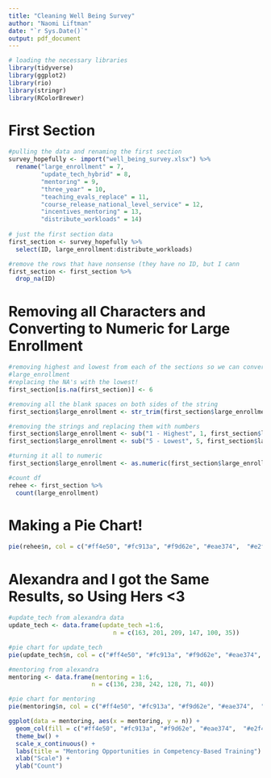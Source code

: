 ```yaml
---
title: "Cleaning Well Being Survey"
author: "Naomi Liftman"
date: "`r Sys.Date()`"
output: pdf_document
---
```


```r
# loading the necessary libraries
library(tidyverse)
library(ggplot2)
library(rio)
library(stringr)
library(RColorBrewer)
```

# First Section

```r
#pulling the data and renaming the first section
survey_hopefully <- import("well_being_survey.xlsx") %>% 
  rename("large_enrollment" = 7,
         "update_tech_hybrid" = 8,
         "mentoring" = 9,
         "three_year" = 10,
         "teaching_evals_replace" = 11,
         "course_release_national_level_service" = 12,
         "incentives_mentoring" = 13,
         "distribute_workloads" = 14)
  
# just the first section data
first_section <- survey_hopefully %>% 
  select(ID, large_enrollment:distribute_workloads)

#remove the rows that have nonsense (they have no ID, but I cann
first_section <- first_section %>% 
  drop_na(ID)

```

# Removing all Characters and Converting to Numeric for Large Enrollment
```r
#removing highest and lowest from each of the sections so we can convert to numeric
#large_enrollment
#replacing the NA's with the lowest!
first_section[is.na(first_section)] <- 6

#removing all the blank spaces on both sides of the string
first_section$large_enrollment <- str_trim(first_section$large_enrollment, side = c("both"))

#removing the strings and replacing them with numbers
first_section$large_enrollment <- sub("1 - Highest", 1, first_section$large_enrollment)
first_section$large_enrollment <- sub("5 - Lowest", 5, first_section$large_enrollment)

#turning it all to numeric
first_section$large_enrollment <- as.numeric(first_section$large_enrollment)

#count df
rehee <- first_section %>% 
  count(large_enrollment)
```

# Making a Pie Chart!
```r
pie(rehee$n, col = c("#ff4e50", "#fc913a", "#f9d62e", "#eae374",  "#e2f4c7", "#fcfdf9", border = "white"), labels = c("1 - Highest", "2", "3", "4", "5 - Lowest", "No Answer"), main = "Large enrollments, challenging time schedules or difficult schedules ")

```


# Alexandra and I got the Same Results, so Using Hers <3

```r
#update_tech from alexandra data
update_tech <- data.frame(update_tech =1:6,
                             n = c(163, 201, 209, 147, 100, 35))

#pie chart for update_tech
pie(update_tech$n, col = c("#ff4e50", "#fc913a", "#f9d62e", "#eae374",  "#e2f4c7", "#fcfdf9", border = "white"), labels = c("1 - Highest", "2", "3", "4", "5 - Lowest", "No Answer"), main = "Upgrade technology for hybrid teaching")

```

```r
#mentoring from alexandra
mentoring <- data.frame(mentoring = 1:6,
                       n = c(136, 238, 242, 128, 71, 40))

#pie chart for mentoring
pie(mentoring$n, col = c("#ff4e50", "#fc913a", "#f9d62e", "#eae374",  "#e2f4c7", "#fcfdf9", border = "white"), labels = c("1 - Highest", "2", "3", "4", "5 - Lowest", "No Answer"), main = "Mentoring opportunities in competency-based training")

ggplot(data = mentoring, aes(x = mentoring, y = n)) + 
  geom_col(fill = c("#ff4e50", "#fc913a", "#f9d62e", "#eae374",  "#e2f4c7", "#fcfdf9"), col = "black") +
  theme_bw() +
  scale_x_continuous() +
  labs(title = "Mentoring Opportunities in Competency-Based Training") +
  xlab("Scale") +
  ylab("Count")

```









